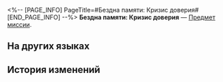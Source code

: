 <%-- [PAGE_INFO]
PageTitle=#Бездна памяти: Кризис доверия#
[END_PAGE_INFO] --%>
{{Предмет Инфобокс
|id          = 140320
|Изображение = Предмет Бездна памяти- Кризис доверия.png
|Тип         = Предмет миссии
|Инвентарь   = Миссии
|Редкость    = 3
|Эффект      = 
|Описание    = «Космическая станция пережила настоящую катастрофу, мы до сих пор приходим в себя... но есть те, кто пытается воспользоваться возникшим хаосом и разжечь конфликт среди сотрудников.<br />Наши люди становятся всё более недоверчивыми к руководству. Наверное, для Асты это тоже стало головной болью».
}}
'''Бездна памяти: Кризис доверия''' — [[Предмет миссии]].

==На других языках==
{{На других языках
|en   = Cognition Chasm: Confidence Crisis
|zhs  = 记忆盲点·信任危机
|zht  = 記憶盲點•信任危機
|ja   = 記憶の盲点・信頼の危機
|ko   = 기억의 맹점•신뢰 위기
|es   = Laguna mental: Crisis de confianza
|fr   = Bribes de souvenirs&nbsp;: Crise de confiance
|ru   = Бездна памяти: Кризис доверия
|th   = จุดบอดความทรงจำ: วิกฤตความเชื่อมั่น
|vi   = Điểm Mù Ký Ức - Nguy Cơ Về Lòng Tin
|de   = Erinnerungslücke: Vertrauenskrise
|id   = Titik Buta Memori: Krisis Kepercayaan
|pt   = Abismo de Cognição: Crise de Confiança
}}

==История изменений==
{{История изменений|3.5}}